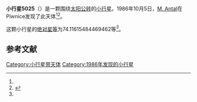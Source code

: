 {{Infobox planet
| bgcolour = #FFFFC0
| name = 5025
| symbol = 
| image = 
| caption = 
| discovery = yes
| discovery_ref = 
| discoverer = [[M._Antal|M. Antal]]
| discovery_site = [[Piwnice|Piwnice]] 
| discovered = 1986年10月5日
| designations = yes
| mp_name = 
| named_after = 
| alt_names = 1986 TS6/ 1989 BX
| mp_category = [[特洛伊小行星|特洛伊小行星]]
| orbit_ref = <ref name="a">[http://ssd.jpl.nasa.gov/sbdb.cgi?sstr=5025 5025] {{Wayback|url=http://ssd.jpl.nasa.gov/sbdb.cgi?sstr=5025 |date=20201124011550 }}，小行星數據庫瀏覽器（JPL Small-Body Database Browser）－[[美国国家航空航天局|美国国家航空航天局]]喷气推进实验室</ref>
| epoch = 2456400.5 (2013年4月18日更新)
| aphelion = {{convert|5.594738097764639|AU|km|3|abbr=on|lk=out}}
| perihelion = {{convert|4.809126481972948|AU|km|3|abbr=on}}
| semimajor = {{convert|5.201932289868793|AU|km|3|abbr=on}}
| eccentricity = 0.075511519
| period = 4333.56654 [[日|日]]<br />11.86[[儒略年|儒略年]]
| avg_speed = 
| inclination = 11.02282253349237
| asc_node = 347.8441490275767
| mean_anomaly = 
| arg_peri = 74.11615484469462
| satellites = 
| physical_characteristics = yes
| dimensions = 
| mass = 
| density = 
| surface_grav = 
| escape_velocity = 
| sidereal_day = 
| axial_tilt = 
| pole_ecliptic_lat = 
| pole_ecliptic_lon = 
| albedo = 
| temperatures= 
| temp_name1 = 
| mean_temp_1 = 
| max_temp_1 = 
| temp_name2 = 
| max_temp_2 = 
| spectral_type = 
| abs_magnitude = 74.11615484469462
}}

'''小行星5025'''（{{lang-en|5025}}）是一颗围绕[[太阳|太阳]][[公转|公转]]的[[小行星|小行星]]。1986年10月5日，[[M._Antal|M. Antal]]在Piwnice发现了此天体<ref name="a" /><ref>{{cite news|title=小行星列表|url=http://cfa-www.harvard.edu/iau/lists/NumberedMPs.txt|accessdate=2013-07-08|newspaper=哈佛大学|archive-date=2008-05-17|archive-url=https://web.archive.org/web/20080517010638/http://cfa-www.harvard.edu/iau/lists/NumberedMPs.txt|dead-url=no}}</ref>。

这颗小行星的[[绝对星等|绝对星等]]为74.11615484469462等<ref name="a" />。

==参考文献==
{{reflist}}
{{Minor Planet Number|[[小行星5024|小行星5024]]|[[小行星5026|小行星5026]]}}

{{小天体}}

[[Category:小行星带天体|Category:小行星带天体]]
[[Category:1986年发现的小行星|Category:1986年发现的小行星]]

{{asteroid-stub}}